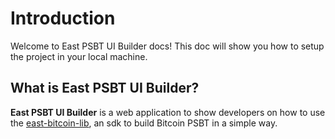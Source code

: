 # Introduction
 
Welcome to East PSBT UI Builder docs! This doc will show you how to setup the project in your local machine.

## What is East PSBT UI Builder?

**East PSBT UI Builder** is a web application to show developers on how to use the [east-bitcoin-lib](https://github.com/EAST-Blue/east-bitcoin-lib), an sdk to build Bitcoin PSBT in a simple way.
